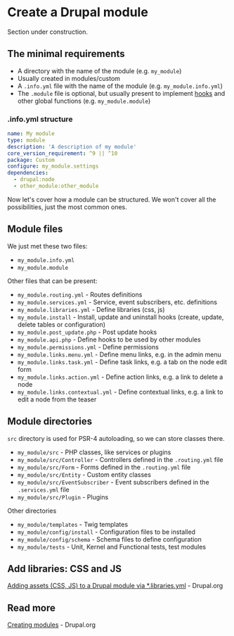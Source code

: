 
# Create a Drupal module

<Callout type="warning">Section under construction.</Callout>

## The minimal requirements 

- A directory with the name of the module (e.g. `my_module`)
- Usually created in modules/custom
- A `.info.yml` file with the name of the module (e.g. `my_module.info.yml`)
- The `.module` file is optional, but usually present to implement [hooks](/develop/drupal-development-concepts#hooks) and other global functions (e.g. `my_module.module`)

### .info.yml structure

```yaml
name: My module
type: module
description: 'A description of my module'
core_version_requirement: ^9 || ^10
package: Custom
configure: my_module.settings
dependencies:
  - drupal:node
  - other_module:other_module
```

Now let's cover how a module can be structured.
We won't cover all the possibilities, just the most common ones.

## Module files

We just met these two files:

- `my_module.info.yml`
- `my_module.module`

Other files that can be present:

- `my_module.routing.yml` - Routes definitions
- `my_module.services.yml` - Service, event subscribers, etc. definitions
- `my_module.libraries.yml` - Define libraries (css, js)
- `my_module.install` - Install, update and uninstall hooks (create, update, delete tables or configuration)
- `my_module.post_update.php` - Post update hooks
- `my_module.api.php` - Define hooks to be used by other modules
- `my_module.permissions.yml` - Define permissions
- `my_module.links.menu.yml` - Define menu links, e.g. in the admin menu
- `my_module.links.task.yml` - Define task links, e.g. a tab on the node edit form
- `my_module.links.action.yml` - Define action links, e.g. a link to delete a node
- `my_module.links.contextual.yml` - Define contextual links, e.g. a link to edit a node from the teaser

## Module directories

`src` directory is used for PSR-4 autoloading, so we can store classes there.

- `my_module/src` - PHP classes, like services or plugins
- `my_module/src/Controller` - Controllers defined in the `.routing.yml` file
- `my_module/src/Form` - Forms defined in the `.routing.yml` file
- `my_module/src/Entity` - Custom entity classes
- `my_module/src/EventSubscriber` - Event subscribers defined in the `.services.yml` file
- `my_module/src/Plugin` - Plugins

Other directories

- `my_module/templates` - Twig templates
- `my_module/config/install` - Configuration files to be installed
- `my_module/config/schema` - Schema files to define configuration
- `my_module/tests` - Unit, Kernel and Functional tests, test modules

## Add libraries: CSS and JS

[Adding assets (CSS, JS) to a Drupal module via *.libraries.yml](https://www.drupal.org/node/2274843) - Drupal.org

## Read more

[Creating modules](https://www.drupal.org/docs/develop/creating-modules) - Drupal.org
